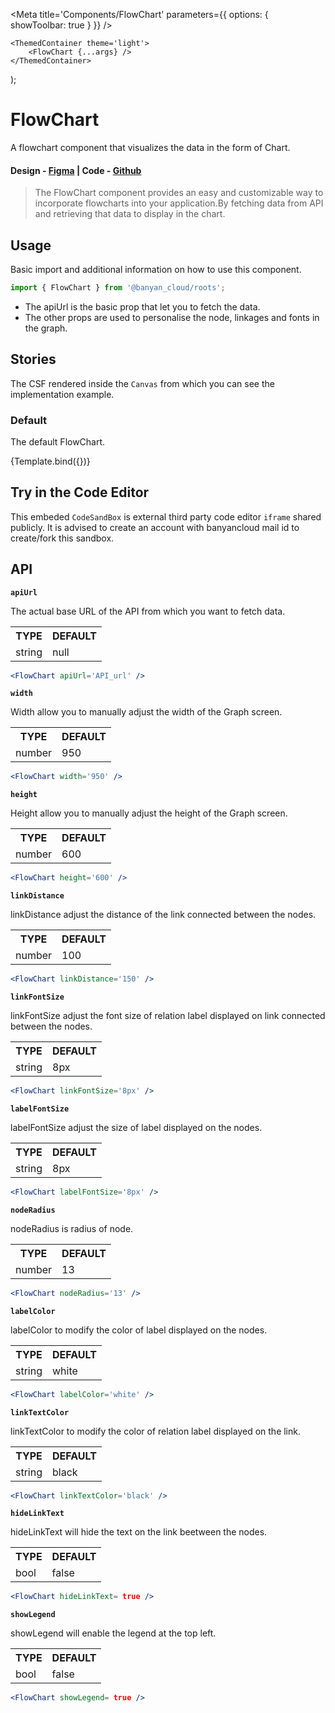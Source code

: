 

<Meta title='Components/FlowChart' parameters={{ options: { showToolbar: true } }} />

	<ThemedContainer theme='light'>
		<FlowChart {...args} />
	</ThemedContainer>
);

# FlowChart

A flowchart component that visualizes the data in the form of Chart.

#### Design - [Figma](https://www.figma.com) | Code - [Github](https://github.com/banyandata-cloud/roots/tree/main/components/FlowChart)

> The FlowChart component provides an easy and customizable way to incorporate flowcharts into your application.By fetching data from API and retrieving that data to display in the chart.

## Usage

Basic import and additional information on how to use this component.

```js
import { FlowChart } from '@banyan_cloud/roots';
```

-   The apiUrl is the basic prop that let you to fetch the data.
-   The other props are used to personalise the node, linkages and fonts in the graph.

## Stories

The CSF rendered inside the `Canvas` from which you can see the implementation example.

### Default

The default FlowChart.

<Canvas>
	<Story
		name='Default'
		args={{
			data: {
				nodes: [
    {
      properties: {
        id: "node1",
        name: "Node 1",
        timestamp: "2024-07-29T12:00:00Z",
        status: "Not Applicable",
        tag: "NO"
      },
      labels: ["Label1"]
    },
    {
      properties: {
        id: "node2",
        name: "Node 2",
        timestamp: "2024-07-29T12:10:00Z",
        status: "FAIL",
        tag: "YES"
      },
      labels: ["Label2"]
    },
    {
      properties: {
        id: "node3",
        name: "Node 3",
        timestamp: "2024-07-29T12:20:00Z",
        status: "PASS",
        tag: "NO"
      },
      labels: ["Label1"]
    }
  ],
  relationships: [
    {
      start_node: {
        properties: {
          id: "node1",
          name: "Node 1"
        }
      },
      end_node: {
        properties: {
          id: "node2",
          name: "Node 2"
        }
      },
      type: "REL_TYPE_1"
    },
    {
      start_node: {
        properties: {
          id: "node2",
          name: "Node 2"
        }
      },
      end_node: {
        properties: {
          id: "node3",
          name: "Node 3"
        }
      },
      type: "REL_TYPE_2"
    }
  ],
    },
			showLegend: true,
			width: 900,
			height: 600,
			hideLinkText: true,
			rightLegendAdjY: 50,
		}}>
		{Template.bind({})}
	</Story>
</Canvas>

## Try in the Code Editor

This embeded `CodeSandBox` is external third party code editor `iframe` shared publicly. It is advised to create an account with banyancloud mail id to create/fork this sandbox.

## API

**`apiUrl`**

The actual base URL of the API from which you want to fetch data.

<table style={{ width: '100%' }}>
	<tr>
		<th style={{ textAlign: 'left', width: '50%' }}>TYPE</th>
		<th style={{ textAlign: 'left', width: '50%' }}>DEFAULT</th>
	</tr>
	<tr>
		<td>string</td>
		<td>null</td>
	</tr>
</table>

```jsx
<FlowChart apiUrl='API_url' />
```

**`width`**

Width allow you to manually adjust the width of the Graph screen.

<table style={{ width: '100%' }}>
	<tr>
		<th style={{ textAlign: 'left', width: '50%' }}>TYPE</th>
		<th style={{ textAlign: 'left', width: '50%' }}>DEFAULT</th>
	</tr>
	<tr>
		<td>number</td>
		<td>950</td>
	</tr>
</table>

```jsx
<FlowChart width='950' />
```

**`height`**

Height allow you to manually adjust the height of the Graph screen.

<table style={{ width: '100%' }}>
	<tr>
		<th style={{ textAlign: 'left', width: '50%' }}>TYPE</th>
		<th style={{ textAlign: 'left', width: '50%' }}>DEFAULT</th>
	</tr>
	<tr>
		<td>number</td>
		<td>600</td>
	</tr>
</table>

```jsx
<FlowChart height='600' />
```

**`linkDistance`**

linkDistance adjust the distance of the link connected between the nodes.

<table style={{ width: '100%' }}>
	<tr>
		<th style={{ textAlign: 'left', width: '50%' }}>TYPE</th>
		<th style={{ textAlign: 'left', width: '50%' }}>DEFAULT</th>
	</tr>
	<tr>
		<td>number</td>
		<td>100</td>
	</tr>
</table>

```jsx
<FlowChart linkDistance='150' />
```

**`linkFontSize`**

linkFontSize adjust the font size of relation label displayed on link connected between the nodes.

<table style={{ width: '100%' }}>
	<tr>
		<th style={{ textAlign: 'left', width: '50%' }}>TYPE</th>
		<th style={{ textAlign: 'left', width: '50%' }}>DEFAULT</th>
	</tr>
	<tr>
		<td>string</td>
		<td>8px</td>
	</tr>
</table>

```jsx
<FlowChart linkFontSize='8px' />
```

**`labelFontSize`**

labelFontSize adjust the size of label displayed on the nodes.

<table style={{ width: '100%' }}>
	<tr>
		<th style={{ textAlign: 'left', width: '50%' }}>TYPE</th>
		<th style={{ textAlign: 'left', width: '50%' }}>DEFAULT</th>
	</tr>
	<tr>
		<td>string</td>
		<td>8px</td>
	</tr>
</table>

```jsx
<FlowChart labelFontSize='8px' />
```

**`nodeRadius`**

nodeRadius is radius of node.

<table style={{ width: '100%' }}>
	<tr>
		<th style={{ textAlign: 'left', width: '50%' }}>TYPE</th>
		<th style={{ textAlign: 'left', width: '50%' }}>DEFAULT</th>
	</tr>
	<tr>
		<td>number</td>
		<td>13</td>
	</tr>
</table>

```jsx
<FlowChart nodeRadius='13' />
```

**`labelColor`**

labelColor to modify the color of label displayed on the nodes.

<table style={{ width: '100%' }}>
	<tr>
		<th style={{ textAlign: 'left', width: '50%' }}>TYPE</th>
		<th style={{ textAlign: 'left', width: '50%' }}>DEFAULT</th>
	</tr>
	<tr>
		<td>string</td>
		<td>white</td>
	</tr>
</table>

```jsx
<FlowChart labelColor='white' />
```

**`linkTextColor`**

linkTextColor to modify the color of relation label displayed on the link.

<table style={{ width: '100%' }}>
	<tr>
		<th style={{ textAlign: 'left', width: '50%' }}>TYPE</th>
		<th style={{ textAlign: 'left', width: '50%' }}>DEFAULT</th>
	</tr>
	<tr>
		<td>string</td>
		<td>black</td>
	</tr>
</table>

```jsx
<FlowChart linkTextColor='black' />
```

**`hideLinkText`**

hideLinkText will hide the text on the link beetween the nodes.

<table style={{ width: '100%' }}>
	<tr>
		<th style={{ textAlign: 'left', width: '50%' }}>TYPE</th>
		<th style={{ textAlign: 'left', width: '50%' }}>DEFAULT</th>
	</tr>
	<tr>
		<td>bool</td>
		<td>false</td>
	</tr>
</table>

```jsx
<FlowChart hideLinkText= true />
```
**`showLegend`**

showLegend will enable the legend at the top left.

<table style={{ width: '100%' }}>
	<tr>
		<th style={{ textAlign: 'left', width: '50%' }}>TYPE</th>
		<th style={{ textAlign: 'left', width: '50%' }}>DEFAULT</th>
	</tr>
	<tr>
		<td>bool</td>
		<td>false</td>
	</tr>
</table>

```jsx
<FlowChart showLegend= true />
```